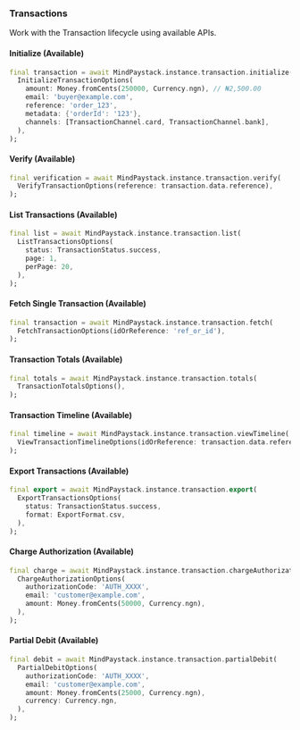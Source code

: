 ### Transactions

Work with the Transaction lifecycle using available APIs.

#### Initialize (Available)

```dart
final transaction = await MindPaystack.instance.transaction.initialize(
  InitializeTransactionOptions(
    amount: Money.fromCents(250000, Currency.ngn), // ₦2,500.00
    email: 'buyer@example.com',
    reference: 'order_123',
    metadata: {'orderId': '123'},
    channels: [TransactionChannel.card, TransactionChannel.bank],
  ),
);
```

#### Verify (Available)

```dart
final verification = await MindPaystack.instance.transaction.verify(
  VerifyTransactionOptions(reference: transaction.data.reference),
);
```

#### List Transactions (Available)

```dart
final list = await MindPaystack.instance.transaction.list(
  ListTransactionsOptions(
    status: TransactionStatus.success,
    page: 1,
    perPage: 20,
  ),
);
```

#### Fetch Single Transaction (Available)

```dart
final transaction = await MindPaystack.instance.transaction.fetch(
  FetchTransactionOptions(idOrReference: 'ref_or_id'),
);
```

#### Transaction Totals (Available)

```dart
final totals = await MindPaystack.instance.transaction.totals(
  TransactionTotalsOptions(),
);
```

#### Transaction Timeline (Available)

```dart
final timeline = await MindPaystack.instance.transaction.viewTimeline(
  ViewTransactionTimelineOptions(idOrReference: transaction.data.reference),
);
```

#### Export Transactions (Available)

```dart
final export = await MindPaystack.instance.transaction.export(
  ExportTransactionsOptions(
    status: TransactionStatus.success,
    format: ExportFormat.csv,
  ),
);
```

#### Charge Authorization (Available)

```dart
final charge = await MindPaystack.instance.transaction.chargeAuthorization(
  ChargeAuthorizationOptions(
    authorizationCode: 'AUTH_XXXX',
    email: 'customer@example.com',
    amount: Money.fromCents(50000, Currency.ngn),
  ),
);
```

#### Partial Debit (Available)

```dart
final debit = await MindPaystack.instance.transaction.partialDebit(
  PartialDebitOptions(
    authorizationCode: 'AUTH_XXXX',
    email: 'customer@example.com',
    amount: Money.fromCents(25000, Currency.ngn),
    currency: Currency.ngn,
  ),
);
```
